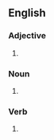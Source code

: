 ==English==

===Adjective===
{{head|en}}

# {{obsolete spelling of|light|lang=en}}

===Noun===
{{en-noun}}

# {{obsolete spelling of|light|lang=en}}

===Verb===
{{head|en}}

# {{obsolete spelling of|light|lang=en}}
